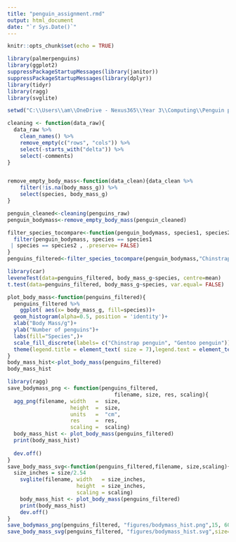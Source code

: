 ---
title: "penguin_assignment.rmd"
output: html_document
date: "`r Sys.Date()`"
---

```{r setup, include=FALSE}
knitr::opts_chunk$set(echo = TRUE)
```

```{r}
library(palmerpenguins)
library(ggplot2)
suppressPackageStartupMessages(library(janitor))
suppressPackageStartupMessages(library(dplyr))
library(tidyr)
library(ragg)
library(svglite)
```

```{r}
setwd("C:\\Users\\am\\OneDrive - Nexus365\\Year 3\\Computing\\Penguin projects")
```

```{r}
cleaning <- function(data_raw){
  data_raw %>%
    clean_names() %>%
    remove_empty(c("rows", "cols")) %>%
    select(-starts_with("delta")) %>%
    select(-comments)
}


remove_empty_body_mass<-function(data_clean){data_clean %>%
    filter(!is.na(body_mass_g)) %>%
    select(species, body_mass_g)
}

penguin_cleaned<-cleaning(penguins_raw)
penguin_bodymass<-remove_empty_body_mass(penguin_cleaned)

```
```{r}
filter_species_tocompare<-function(penguin_bodymass, species1, species2){
  filter(penguin_bodymass, species == species1
 | species == species2 , .preserve= FALSE)
}
penguins_filtered<-filter_species_tocompare(penguin_bodymass,"Chinstrap penguin (Pygoscelis antarctica)","Gentoo penguin (Pygoscelis papua)")

```
```{r}
library(car)
leveneTest(data=penguins_filtered, body_mass_g~species, centre=mean)
t.test(data=penguins_filtered, body_mass_g~species, var.equal= FALSE)
```
```{r}
plot_body_mass<-function(penguins_filtered){
  penguins_filtered %>% 
    ggplot( aes(x= body_mass_g, fill=species))+
  geom_histogram(alpha=0.5, position = 'identity')+
  xlab("Body Mass/g")+
  ylab("Number of penguins")+
  labs(fill="Species",)+
  scale_fill_discrete(labels= c("Chinstrap penguin", "Gentoo penguin"))+
  theme(legend.title = element_text( size = 7),legend.text = element_text(size = 6), legend.position = c(.89, .90), legend.key.size = unit(0.3, 'cm'))
}
body_mass_hist<-plot_body_mass(penguins_filtered)
body_mass_hist
```

```{r}
library(ragg)
save_bodymass_png <- function(penguins_filtered, 
                                  filename, size, res, scaling){
  agg_png(filename, width   =  size,
                    height  =  size, 
                    units   =  "cm", 
                    res     =  res, 
                    scaling =  scaling)
  body_mass_hist <- plot_body_mass(penguins_filtered)
  print(body_mass_hist)
  
  dev.off()
}
save_body_mass_svg<-function(penguins_filtered,filename, size,scaling){
  size_inches = size/2.54
    svglite(filename, width   = size_inches, 
                      height  = size_inches, 
                      scaling = scaling)
    body_mass_hist <- plot_body_mass(penguins_filtered)
    print(body_mass_hist)
    dev.off()
}
save_bodymass_png(penguins_filtered, "figures/bodymass_hist.png",15, 600, 1 )
save_body_mass_svg(penguins_filtered, "figures/bodymass_hist.svg",size=15, scaling = 1)
```

